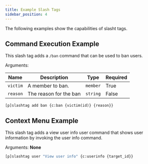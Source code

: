 ```yaml
---
title: Example Slash Tags
sidebar_position: 4
---
```


The following examples show the capabilities of slasht tags.

## Command Execution Example

This slash tag adds a `/ban` command that can be used to ban users.

Arguments:

Name | Description | Type | Required
-----|-------------|------|---------
`victim` | A member to ban. | `member` | True
`reason` | The reason for the ban | `string` | False

```
[p]slashtag add ban {c:ban {victim(id)} {reason}}
```

## Context Menu Example

This slash tag adds a view user info user command that shows user information by invoking the user info command.

Arguments: **None**

```py
[p]slashtag user "View user info" {c:userinfo {target_id}}
```
